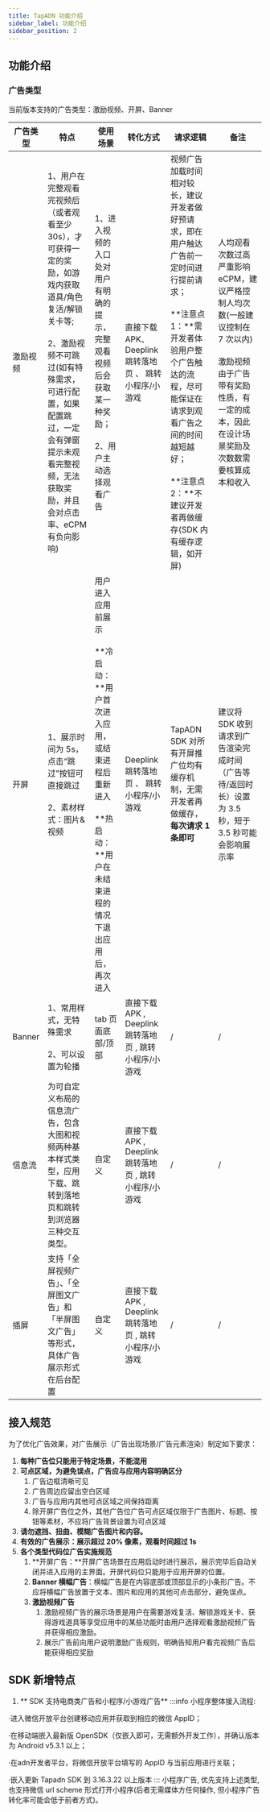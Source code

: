 ```yaml
---
title: TapADN 功能介绍
sidebar_label: 功能介绍
sidebar_position: 2
---
```




## 功能介绍

### 广告类型
当前版本支持的广告类型：激励视频、开屏、Banner 

| 广告类型    | 特点        | 使用场景                           | 转化方式  | 请求逻辑 | 备注 |
|-----------|-------------|-----------------------------------|---------|---------|-----|
| 激励视频   | 1、用户在完整观看完视频后（或者观看至少 30s），才可获得一定的奖励，如游戏内获取道具/角色复活/解锁关卡等; <br /><br />2、激励视频不可跳过(如有特殊需求，可进行配置，如果配置跳过，一定会有弹窗提示未观看完整视频，无法获取奖励，并且会对点击率、eCPM 有负向影响)       |  1、进入视频的入口处对用户有明确的提示，完整观看视频后会获取某一种奖励；  <br /><br />2、用户主动选择观看广告  |   直接下载 APK、Deeplink 跳转落地页 、 跳转小程序/小游戏    |   视频广告加载时间相对较长，建议开发者做好预请求，即在用户触达广告前一定时间进行提前请求；<br /><br /> **注意点 1：**需开发者体验用户整个广告触达的流程，尽可能保证在请求到观看广告之间的时间越短越好；　<br /><br /> **注意点 2：**不建议开发者再做缓存(SDK 内有缓存逻辑，如开屏)       |  人均观看次数过高严重影响 eCPM，建议严格控制人均次数(一般建议控制在 7 次以内)<br /><br />激励视频由于广告带有奖励性质，有一定的成本，因此在设计场景奖励及次数数需要核算成本和收入     |
| 开屏      |  1、展示时间为 5s，点击“跳过”按钮可直接跳过<br /><br />2、素材样式：图片&视频  |  用户进入应用前展示　<br /><br />**冷启动：**用户首次进入应用，或结束进程后重新进入　<br /><br />**热启动：**用户在未结束进程的情况下退出应用后，再次进入         |  Deeplink 跳转落地页 、 跳转小程序/小游戏    |   TapADN SDK 对所有开屏推广位均有缓存机制，无需开发者再做缓存，**每次请求 1 条即可**      | 建议将 SDK 收到请求到广告渲染完成时间（广告等待/返回时长）设置为 3.5 秒，短于 3.5 秒可能会影响展示率     |
| Banner   |  1、常用样式，无特殊需求 <br /><br />2、可以设置为轮播   |  tab 页面底部/顶部         |   直接下载 APK , Deeplink 跳转落地页 , 跳转小程序/小游戏   |     /     |    /  |
| 信息流   |  为可自定义布局的信息流广告，包含大图和视频两种基本样式类型，应用下载、跳转到落地页和跳转到浏览器三种交互类型。  |  自定义       |   直接下载 APK , Deeplink 跳转落地页 , 跳转小程序/小游戏   |     /     |    /  |
| 插屏   | 支持「全屏视频广告」、「全屏图文广告」和「半屏图文广告」等形式，具体广告展示形式在后台配置  |  自定义 |  直接下载 APK , Deeplink 跳转落地页 , 跳转小程序/小游戏  |  / |   /   |


## 接入规范

为了优化广告效果，对广告展示（广告出现场景/广告元素渲染）制定如下要求：
1. **每种广告位只能用于特定场景，不能混用**
2. **可点区域，为避免误点，广告应与应用内容明确区分**
    1. 广告边框清晰可见
    2. 广告周边应留出空白区域
    3. 广告与应用内其他可点区域之间保持距离
    4. 除开屏广告位之外，其他广告位广告可点区域仅限于广告图片、标题、按钮等素材，不应将广告背景设置为可点区域
3. **请勿遮挡、扭曲、模糊广告图片和内容。**
4. **有效的广告展示：展示超过 20% 像素，观看时间超过 1s**
5. **各个类型代码位广告实施规范**
    1. **开屏广告：**开屏广告场景在应用启动时进行展示，展示完毕后自动关闭并进入应用的主界面。开屏代码位只能用于应用开屏的位置。
    2. **Banner 横幅广告**：横幅广告是在内容底部或顶部显示的小条形广告。不应将横幅广告放置于文本、图片和应用的其他可点击部分，避免误点。
    3. **激励视频广告**
        1. 激励视频广告的展示场景是用户在需要游戏复活、解锁游戏关卡、获得游戏道具等享受应用中的某些功能时由用户选择观看激励视频广告并获得相应激励。
        2. 展示广告前向用户说明激励广告规则，明确告知用户看完视频广告后能获得相应奖励

## SDK 新增特点
1. ** SDK 支持电商类广告和小程序/小游戏广告**
:::info
小程序整体接入流程:

  ·进入微信开放平台创建移动应用并获取到相应的微信 AppID；

  ·在移动端嵌入最新版 OpenSDK（仅嵌入即可，无需额外开发工作），并确认版本为 Android v5.3.1 以上；

  ·在adn开发者平台，将微信开放平台填写的 AppID 与当前应用进行关联；

  ·嵌入更新 Tapadn SDK 到 3.16.3.22 以上版本
:::
小程序广告, 优先支持上述类型, 也支持微信 url scheme 形式打开小程序(后者无需媒体方任何操作, 但小程序广告转化率可能会低于前者方式)。
